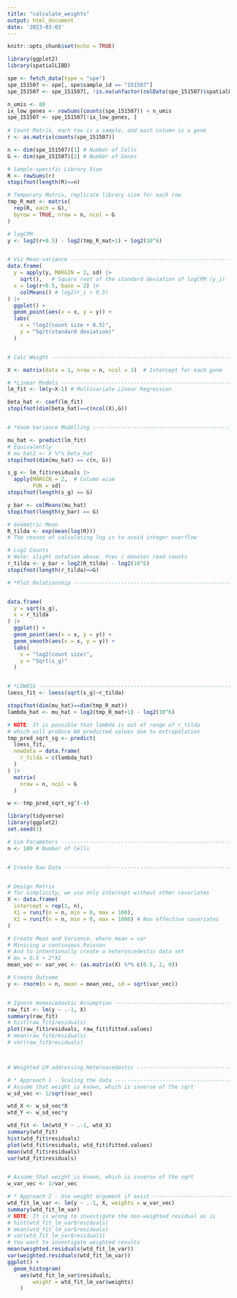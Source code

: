 ```yaml
---
title: "calculate_weights"
output: html_document
date: '2023-03-03'
---
```


```r
knitr::opts_chunk$set(echo = TRUE)
```


```r

library(ggplot2)
library(spatialLIBD)

spe <- fetch_data(type = "spe")
spe_151507 <- spe[, spe$sample_id == "151507"]
spe_151507 <- spe_151507[, !is.na(unfactor(colData(spe_151507)$spatialLIBD))]

n_umis <- 80
ix_low_genes <- rowSums(counts(spe_151507)) < n_umis
spe_151507 <- spe_151507[!ix_low_genes, ]
  
# Count Matrix, each row is a sample, and each column is a gene
r <- as.matrix(counts(spe_151507))

n <- dim(spe_151507)[1] # Number of Cells
G <- dim(spe_151507)[2] # Number of Genes

# Sample-specific Library Size
R <- rowSums(r)
stopifnot(length(R)==n)

# Temporary Matrix, replicate library size for each row
tmp_R_mat <- matrix(
  rep(R, each = G),
  byrow = TRUE, nrow = n, ncol = G
)

# logCPM
y <- log2(r+0.5) - log2(tmp_R_mat+1) + log2(10^6)


# Viz Mean-variance -------------------------------------------------------
data.frame(
  y = apply(y, MARGIN = 2, sd) |>
    sqrt(),   # Square root of the standard deviation of logCPM (y_i)  
  x = log(r+0.5, base = 2) |> 
    colMeans() # log2(r_i + 0.5)
) |> 
  ggplot() +
  geom_point(aes(x = x, y = y)) +
  labs(
    x = "log2(count size + 0.5)",
    y = "Sqrt(standard deviation)"
  )


# Calc Weight -------------------------------------------------------------

X <- matrix(data = 1, nrow = n, ncol = 1)  # Intercept for each gene

# *Linear Models ----------------------------------------------------------
lm_fit <- lm(y~X-1) # Multivariate Linear Regression

beta_hat <- coef(lm_fit)
stopifnot(dim(beta_hat)==c(ncol(X),G))


# *Voom Variance Modelling -------------------------------------------------

mu_hat <- predict(lm_fit)
# Equivalently
# mu_hat2 <- X %*% beta_hat
stopifnot(dim(mu_hat) == c(n, G))

s_g <- lm_fit$residuals |> 
  apply(MARGIN = 2,  # Column wise
        FUN = sd)
stopifnot(length(s_g) == G)

y_bar <- colMeans(mu_hat)
stopifnot(length(y_bar) == G)

# Geometric Mean
R_tilda <- exp(mean(log(R)))
# The reason of calculating log is to avoid integer overflow

# Log2 Counts
# Note: slight notation abuse. Prev r denotes read counts
r_tilda <- y_bar + log2(R_tilda) - log2(10^6)
stopifnot(length(r_tilda)==G)

# *Plot Relationship -----------------------------------------------------


data.frame(
  y = sqrt(s_g),
  x = r_tilda
) |> 
  ggplot() +
  geom_point(aes(x = x, y = y)) +
  geom_smooth(aes(x = x, y = y)) +
  labs(
    x = "log2(count size)",
    y = "Sqrt(s_g)"
  )


# *LOWESS -----------------------------------------------------------------
loess_fit <- loess(sqrt(s_g)~r_tilda)

stopifnot(dim(mu_hat)==dim(tmp_R_mat))
lambda_hat <- mu_hat + log2(tmp_R_mat+1) - log2(10^6)

# NOTE: It is possible that lambda is out of range of r_tilda
# which will produce NA predicted values due to extrapolation
tmp_pred_sqrt_sg <- predict(
  loess_fit, 
  newdata = data.frame(
    r_tilda = c(lambda_hat)
  )
) |> 
  matrix(
    nrow = n, ncol = G
  )

w <- tmp_pred_sqrt_sg^(-4) 


```

```r

library(tidyverse)
library(ggplot2)
set.seed(1)

# Sim Parameters ----------------------------------------------------------
n <- 100 # Number of Cells


# Create Raw Data ---------------------------------------------------------


# Design Matrix
# for simplicity, we use only intercept without other covariates
X <- data.frame(
  intercept = rep(1, n),
  X1 = runif(n = n, min = 0, max = 100),
  X2 = runif(n = n, min = 0, max = 1000) # Non effective covariates
) 

# Create Mean and Variance, where mean = var
# Minicing a continuous Poisson
# And to intentionally create a heteroscedestic data set
# mu = 0.5 + 2*X1
mean_vec <- var_vec <- (as.matrix(X) %*% c(0.5, 2, 0))

# Create Outcome
y <- rnorm(n = n, mean = mean_vec, sd = sqrt(var_vec))


# Ignore Homoscedastic Assumption -------------------------------------------
raw_fit <- lm(y ~ .-1, X)
summary(raw_fit)
# hist(raw_fit$residuals)
plot(raw_fit$residuals, raw_fit$fitted.values)
# mean(raw_fit$residuals)
# var(raw_fit$residuals)



# Weighted LM addressing Heteroscedastic ------------------------------------

# * Approach 1 - Scaling the data -----------------------------------------
# Assume that weight is known, which is inverse of the sqrt
w_sd_vec <- 1/sqrt(var_vec)

wtd_X <- w_sd_vec*X
wtd_Y <- w_sd_vec*y

wtd_fit <- lm(wtd_Y ~ .-1, wtd_X)
summary(wtd_fit)
hist(wtd_fit$residuals)
plot(wtd_fit$residuals, wtd_fit$fitted.values)
mean(wtd_fit$residuals)
var(wtd_fit$residuals)


# Assume that weight is known, which is inverse of the sqrt
w_var_vec <- 1/var_vec

# * Approach 2 - Use weight argument if exist -----------------------------
wtd_fit_lm_var <- lm(y ~ .-1, X, weights = w_var_vec)
summary(wtd_fit_lm_var)
# NOTE: It is wrong to investigate the non-weighted residual as is
# hist(wtd_fit_lm_var$residuals)
# mean(wtd_fit_lm_var$residuals)
# var(wtd_fit_lm_var$residuals)
# You want to investigate weighted results
mean(weighted.residuals(wtd_fit_lm_var))
var(weighted.residuals(wtd_fit_lm_var))
ggplot() + 
  geom_histogram(
    aes(wtd_fit_lm_var$residuals,
        weight = wtd_fit_lm_var$weights)
    )

```



